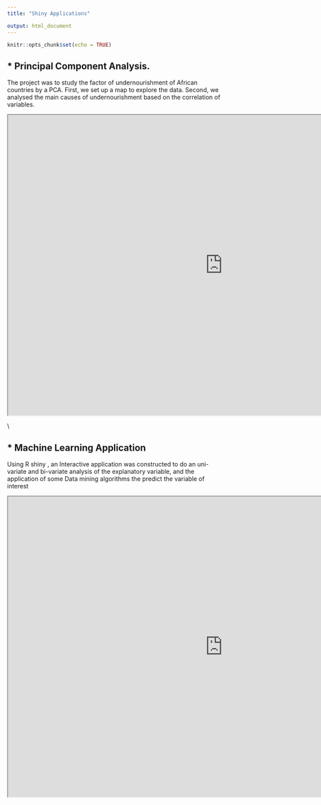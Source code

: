 ---
title: "Shiny Applications"

output: html_document
---

```{r setup, include=FALSE}
knitr::opts_chunk$set(echo = TRUE)
```

## *  Principal Component Analysis.
The project was to study the factor of undernourishment of African countries by a PCA. First, we set
up a map to explore the data. Second, we analysed the main causes of undernourishment based on the
correlation of variables.

<iframe id="inlineFrameExample"
    title="Inline Frame Example"
    width="1000"
    height="700"
    src="https://marwenbaklouti.shinyapps.io/projet_acp/">
</iframe>






\\


## *  Machine Learning Application
Using R shiny , an Interactive application was constructed to do an uni-variate and bi-variate analysis of
the explanatory variable, and the application of some Data mining algorithms the predict the variable of
interest

<iframe id="inlineFrameExample"
    title="Inline Frame Example"
    width="1000"
    height="700"
    src=" https://marwenbaklouti.shinyapps.io/projet_machine_learning/
">
</iframe>

